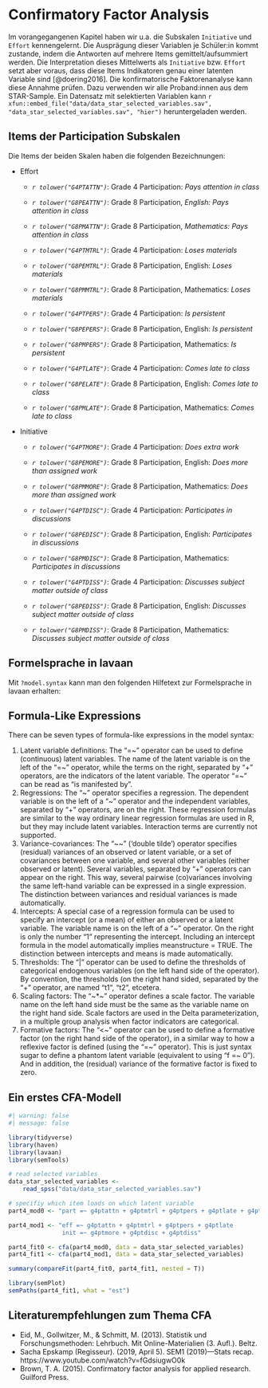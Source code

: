 # Confirmatory Factor Analysis
Im vorangegangenen Kapitel haben wir u.a. die Subskalen `Initiative` und `Effort` kennengelernt. Die Ausprägung dieser Variablen je Schüler:in kommt zustande, indem die Antworten auf mehrere Items gemittelt/aufsummiert werden. Die Interpretation dieses Mittelwerts als `Initiative` bzw. `Effort` setzt aber voraus, dass diese Items Indikatoren genau einer latenten Variable sind [@doering2016]. Die konfirmatorische Faktorenanalyse kann  diese Annahme prüfen. Dazu verwenden wir alle Proband:innen aus dem STAR-Sample. Ein Datensatz mit selektierten Variablen kann `r xfun::embed_file("data/data_star_selected_variables.sav", "data_star_selected_variables.sav", "hier")` heruntergeladen werden.


## Items der Participation Subskalen
Die Items der beiden Skalen haben die folgenden Bezeichnungen:

* Effort
    * *`r tolower("G4PTATTN")`*:  Grade 4 Participation: *Pays attention in class*
    * *`r tolower("G8PEATTN")`*:  Grade 8 Participation, *English: Pays attention in class*
    * *`r tolower("G8PMATTN")`*:  Grade 8 Participation, *Mathematics: Pays attention in class*
    
    * *`r tolower("G4PTMTRL")`*:  Grade 4 Participation: *Loses materials*
    * *`r tolower("G8PEMTRL")`*:  Grade 8 Participation, English: *Loses materials*
    * *`r tolower("G8PMMTRL")`*:  Grade 8 Participation, Mathematics: *Loses materials*
    
    * *`r tolower("G4PTPERS")`*:  Grade 4 Participation: *Is persistent*
    * *`r tolower("G8PEPERS")`*:  Grade 8 Participation, English: *Is persistent*
    * *`r tolower("G8PMPERS")`*:  Grade 8 Participation, Mathematics: *Is persistent*
    
    * *`r tolower("G4PTLATE")`*:  Grade 4 Participation: *Comes late to class*
    * *`r tolower("G8PELATE")`*:  Grade 8 Participation, English: *Comes late to class*
    * *`r tolower("G8PMLATE")`*:  Grade 8 Participation, Mathematics: *Comes late to class*

* Initiative    
    * *`r tolower("G4PTMORE")`*:  Grade 4 Participation: *Does extra work*
    * *`r tolower("G8PEMORE")`*:  Grade 8 Participation, English: *Does more than assigned work*
    * *`r tolower("G8PMMORE")`*:  Grade 8 Participation, Mathematics: *Does more than assigned work*
    
    * *`r tolower("G4PTDISC")`*:  Grade 4 Participation: *Participates in discussions*
    * *`r tolower("G8PEDISC")`*:  Grade 8 Participation, English: *Participates in discussions*
    * *`r tolower("G8PMDISC")`*:  Grade 8 Participation, Mathematics: *Participates in discussions*
    
    * *`r tolower("G4PTDISS")`*:  Grade 4 Participation: *Discusses subject matter outside of class *
    * *`r tolower("G8PEDISS")`*:  Grade 8 Participation, English: *Discusses subject matter outside of class*
    * *`r tolower("G8PMDISS")`*:  Grade 8 Participation, Mathematics: *Discusses subject matter outside of class*

## Formelsprache in lavaan    
Mit `?model.syntax` kann man den folgenden Hilfetext zur Formelsprache in lavaan erhalten:


:::{.callout-note collapse=false appearance='default' icon=true}
## Formula-Like Expressions

There can be seven types of formula-like expressions in the model syntax:

1) Latent variable definitions: The "=~" operator can be used to define (continuous) latent variables. The name of the latent variable is on the left of the "=~" operator, while the terms on the right, separated by "+" operators, are the indicators of the latent variable. The operator "=~" can be read as “is manifested by”.
2) Regressions: The "~" operator specifies a regression. The dependent variable is on the left of a "~" operator and the independent variables, separated by "+" operators, are on the right. These regression formulas are similar to the way ordinary linear regression formulas are used in R, but they may include latent variables. Interaction terms are currently not supported.
3) Variance-covariances: The "~~" (‘double tilde’) operator specifies (residual) variances of an observed or latent variable, or a set of covariances between one variable, and several other variables (either observed or latent). Several variables, separated by "+" operators can appear on the right. This way, several pairwise (co)variances involving the same left-hand variable can be expressed in a single expression. The distinction between variances and residual variances is made automatically.
4) Intercepts: A special case of a regression formula can be used to specify an intercept (or a mean) of either an observed or a latent variable. The variable name is on the left of a "~" operator. On the right is only the number "1" representing the intercept. Including an intercept formula in the model automatically implies meanstructure = TRUE. The distinction between intercepts and means is made automatically.
5) Thresholds: The "|" operator can be used to define the thresholds of categorical endogenous variables (on the left hand side of the operator). By convention, the thresholds (on the right hand sided, separated by the "+" operator, are named "t1", "t2", etcetera.
6) Scaling factors: The "~*~" operator defines a scale factor. The variable name on the left hand side must be the same as the variable name on the right hand side. Scale factors are used in the Delta parameterization, in a multiple group analysis when factor indicators are categorical.
7) Formative factors: The "<~" operator can be used to define a formative factor (on the right hand side of the operator), in a similar way to how a reflexive factor is defined (using the "=~" operator). This is just syntax sugar to define a phantom latent variable (equivalent to using "f =~ 0"). And in addition, the (residual) variance of the formative factor is fixed to zero.
:::

## Ein erstes CFA-Modell
```r
#| warning: false
#| message: false

library(tidyverse)
library(haven)
library(lavaan)
library(semTools)

# read selected variables
data_star_selected_variables <- 
    read_spss("data/data_star_selected_variables.sav")

# specifiy which item loads on which latent variable
part4_mod0 <- "part =~ g4ptattn + g4ptmtrl + g4ptpers + g4ptlate + g4ptmore + g4ptdisc + g4ptdiss"

part4_mod1 <- "eff =~ g4ptattn + g4ptmtrl + g4ptpers + g4ptlate
               init =~ g4ptmore + g4ptdisc + g4ptdiss"

part4_fit0 <- cfa(part4_mod0, data = data_star_selected_variables)
part4_fit1 <- cfa(part4_mod1, data = data_star_selected_variables)

summary(compareFit(part4_fit0, part4_fit1, nested = T))

library(semPlot)
semPaths(part4_fit1, what = "est")

```


:::{.callout-note collapse=false appearance='default' icon=true}
## Literaturempfehlungen zum Thema CFA
* Eid, M., Gollwitzer, M., & Schmitt, M. (2013). Statistik und Forschungsmethoden: Lehrbuch. Mit Online-Materialien (3. Aufl.). Beltz.
* Sacha Epskamp (Regisseur). (2019, April 5). SEM1 (2019)—Stats recap. https://www.youtube.com/watch?v=fGdsiugwO0k
* Brown, T. A. (2015). Confirmatory factor analysis for applied research. Guilford Press.
:::
